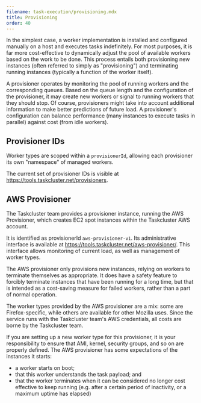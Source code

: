 ```yaml
---
filename: task-execution/provisioning.mdx
title: Provisioning
order: 40
---
```


In the simplest case, a worker implementation is installed and configured
manually on a host and executes tasks indefinitely. For most purposes, it is
far more cost-effective to dynamically adjust the pool of available workers
based on the work to be done. This process entails both provisioning new
instances (often referred to simply as "provisioning") and terminating running
instances (typically a function of the worker itself).

A provisioner operates by monitoring the pool of running workers and the
corresponding queues. Based on the queue length and the configuration of the
provisioner, it may create new workers or signal to running workers that they
should stop. Of course, provisioners might take into account additional
information to make better predictions of future load. A provisioner's
configuration can balance performance (many instances to execute tasks in
parallel) against cost (from idle workers).

## Provisioner IDs

Worker types are scoped within a `provisionerId`, allowing each provisioner its
own "namespace" of managed workers.

The current set of provisioner IDs is visible at
https://tools.taskcluster.net/provisioners.

## AWS Provisioner

The Taskcluster team provides a provisioner instance, running the AWS
Provisioner, which creates EC2 spot instances within the Taskcluster AWS
account.

It is identified as provisionerId `aws-provisioner-v1`. Its administrative
interface is available at https://tools.taskcluster.net/aws-provisioner/.  This
interface allows monitoring of current load, as well as management of worker
types.

The AWS provisioner only provisions new instances, relying on workers to
terminate themselves as appropriate. It does have a safety feature to forcibly
terminate instances that have been running for a long time, but that is
intended as a cost-saving measure for failed workers, rather than a part of
normal operation.

The worker types provided by the AWS provisioner are a mix: some are
Firefox-specific, while others are available for other Mozilla uses. Since the
service runs with the Taskcluster team's AWS credentials, all costs are borne
by the Taskcluster team.

If you are setting up a new worker type for this provisioner, it is your
responsibility to ensure that AMI, kernel, security groups, and so on are
properly defined. The AWS provisioner has some expectations of the instances it
starts:

 * a worker starts on boot;
 * that this worker understands the task payload; and
 * that the worker terminates when it can be considered no longer cost
   effective to keep running (e.g. after a certain period of inactivity,
   or a maximum uptime has elapsed)
